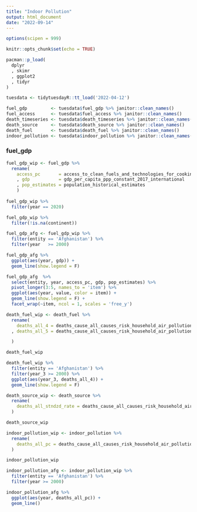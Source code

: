```yaml
---
title: "Indoor Pollution"
output: html_document
date: "2022-09-14"
---
```


```r

options(scipen = 999)

knitr::opts_chunk$set(echo = TRUE)

pacman::p_load(
  dplyr
  , skimr
  , ggplot2
  , tidyr
)

```


```r

tuesdata <- tidytuesdayR::tt_load('2022-04-12')

```



```r

fuel_gdp         <- tuesdata$fuel_gdp %>% janitor::clean_names()
fuel_access      <- tuesdata$fuel_access %>% janitor::clean_names()
death_timeseries <- tuesdata$death_timeseries %>% janitor::clean_names()
death_source     <- tuesdata$death_source %>% janitor::clean_names()
death_fuel       <- tuesdata$death_fuel %>% janitor::clean_names()
indoor_pollution <- tuesdata$indoor_pollution %>% janitor::clean_names()

```

### fuel_gdp

```r

fuel_gdp_wip <- fuel_gdp %>% 
  rename(
    access_pc       = access_to_clean_fuels_and_technologies_for_cooking_percent_of_population
    , gdp           = gdp_per_capita_ppp_constant_2017_international	
    , pop_estimates = population_historical_estimates
    ) 
  
fuel_gdp_wip %>% 
  filter(year == 2020)


```


```r

fuel_gdp_wip %>% 
  filter(!is.na(continent))

```


```r

fuel_gdp_afg <- fuel_gdp_wip %>% 
  filter(entity == 'Afghanistan') %>% 
  filter(year   >= 2000)


```


```r

fuel_gdp_afg %>% 
  ggplot(aes(year, gdp)) +
  geom_line(show.legend = F)


```



```r

fuel_gdp_afg  %>% 
  select(entity, year, access_pc, gdp, pop_estimates) %>% 
  pivot_longer(3:5, names_to = 'item') %>% 
  ggplot(aes(year, value, color = item)) +
  geom_line(show.legend = F) +
  facet_wrap(~item, ncol = 1, scales = 'free_y')


```



```r

death_fuel_wip <- death_fuel %>% 
  rename(
    deaths_all_4 = deaths_cause_all_causes_risk_household_air_pollution_from_solid_fuels_sex_both_age_all_ages_number_4
  , deaths_all_5 = deaths_cause_all_causes_risk_household_air_pollution_from_solid_fuels_sex_both_age_all_ages_number_5

  )

death_fuel_wip

```



```r

death_fuel_wip %>% 
  filter(entity == 'Afghanistan') %>% 
  filter(year_3 >= 2000) %>% 
  ggplot(aes(year_3, deaths_all_4)) +
  geom_line(show.legend = F) 

```




```r

death_source_wip <- death_source %>% 
  rename(
    deaths_all_stndzd_rate = deaths_cause_all_causes_risk_household_air_pollution_from_solid_fuels_sex_both_age_age_standardized_rate
  )

death_source_wip


```


```r

indoor_pollution_wip <- indoor_pollution %>% 
  rename(
    deaths_all_pc = deaths_cause_all_causes_risk_household_air_pollution_from_solid_fuels_sex_both_age_age_standardized_percent
  )

indoor_pollution_wip

```

```r

indoor_pollution_afg <- indoor_pollution_wip %>% 
  filter(entity == 'Afghanistan') %>% 
  filter(year >= 2000) 

```


```r

indoor_pollution_afg %>% 
  ggplot(aes(year, deaths_all_pc)) +
  geom_line()

```










